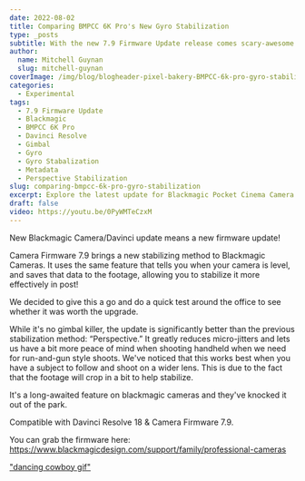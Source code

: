 ```yaml
---
date: 2022-08-02
title: Comparing BMPCC 6K Pro's New Gyro Stabilization
type: _posts
subtitle: With the new 7.9 Firmware Update release comes scary-awesome gyro metadata
author:
  name: Mitchell Guynan
  slug: mitchell-guynan
coverImage: /img/blog/blogheader-pixel-bakery-BMPCC-6k-pro-gyro-stabilization-test.jpeg
categories:
  - Experimental
tags:
  - 7.9 Firmware Update
  - Blackmagic
  - BMPCC 6K Pro
  - Davinci Resolve
  - Gimbal
  - Gyro
  - Gyro Stabalization
  - Metadata
  - Perspective Stabilization
slug: comparing-bmpcc-6k-pro-gyro-stabilization
excerpt: Explore the latest update for Blackmagic Pocket Cinema Camera 6K Pro. We review the new gyro stabilization in Firmware 7.9 through a test.
draft: false
video: https://youtu.be/0PyWMTeCzxM
---
```

New Blackmagic Camera/Davinci update means a new firmware update!

Camera Firmware 7.9 brings a new stabilizing method to Blackmagic Cameras. It uses the same feature that tells you when your camera is level, and saves that data to the footage, allowing you to stabilize it more effectively in post!

We decided to give this a go and do a quick test around the office to see whether it was worth the upgrade.

While it's no gimbal killer, the update is significantly better than the previous stabilization method: “Perspective.” It greatly reduces micro-jitters and lets us have a bit more peace of mind when shooting handheld when we need for run-and-gun style shoots. We've noticed that this works best when you have a subject to follow and shoot on a wider lens. This is due to the fact that the footage will crop in a bit to help stabilize.

It's a long-awaited feature on blackmagic cameras and they've knocked it out of the park.

Compatible with Davinci Resolve 18 & Camera Firmware 7.9.

You can grab the firmware here: https://www.blackmagicdesign.com/support/family/professional-cameras

["dancing cowboy gif"](https://cdn.pixelbakery.com/img/blog/cowboy-dancing.gif)